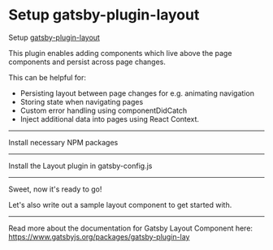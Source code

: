 # Setup gatsby-plugin-layout

Setup [gatsby-plugin-layout](https://www.gatsbyjs.org/packages/gatsby-plugin-layout/?=gatsby%20layout)

This plugin enables adding components which live above the page components and persist across page changes.

This can be helpful for:

- Persisting layout between page changes for e.g. animating navigation
- Storing state when navigating pages
- Custom error handling using componentDidCatch
- Inject additional data into pages using React Context.

---

Install necessary NPM packages

<NPMPackage name="gatsby-plugin-layout" />

---

Install the Layout plugin in gatsby-config.js

<GatsbyPlugin name="gatsby-plugin-layout" />

---

Sweet, now it's ready to go!

Let's also write out a sample layout component to get started with.

<File
  path="src/layouts/index.js"
  content="https://gist.github.com/JeremyTheModernist/be673e8641c61e6a427124acad1e05da"
/>

---

Read more about the documentation for Gatsby Layout Component here:
https://www.gatsbyjs.org/packages/gatsby-plugin-lay
